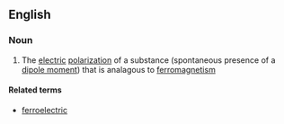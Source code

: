 ==English==

===Noun===
{{wikipedia}}
{{en-noun|-}}

#{{physics}} The [[electric]] [[polarization]] of a substance (spontaneous presence of a [[dipole moment]]) that is analagous to [[ferromagnetism]]

====Related terms====
*[[ferroelectric]]